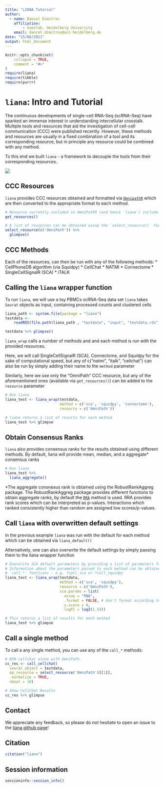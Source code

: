 ```yaml
---
title: "LIANA Tutorial"
author:
  - name: Daniel Dimitrov
    affiliation:
        - Saezlab, Heidelberg University
    email: daniel.dimitrov@uni-heidelberg.de
date: "15/06/2021"
output: html_document
---
```


```r
knitr::opts_chunk$set(
    collapse = TRUE,
    comment = "#>"
)
require(liana)
require(tibble)
require(purrr)
```

# `liana`: Intro and Tutorial

The continuous developments of single-cell RNA-Seq (scRNA-Seq) have sparked an immense interest in understanding intercellular crosstalk. Multiple tools and resources that aid the investigation of cell-cell communication (CCC) were published recently. However, these methods and resources are usually in a fixed combination of a tool and its corresponding resource, but in principle any resource could be combined with any method.

To this end we built `liana` - a framework to decouple the tools from their corresponding resources.

![](../ligrec_pipe.png)


## CCC Resources
`liana` provides CCC resources obtained and formatted via [`OmnipathR`](https://github.com/saezlab/OmnipathR) which are then converted to the appropriate format to each method.
```r
# Resource currently included in OmniPathR (and hence `liana`) include:
get_resources()

# A list of resources can be obtained using the `select_resource()` function:
select_resource(c('OmniPath')) %>%
  glimpse()
```
  
  
## CCC Methods
Each of the resources, can then be run with any of the following methods:
  * CellPhoneDB algorithm (via Squidpy)
  * CellChat
  * NATMI
  * Connectome
  * SingleCellSignalR (SCA)
  * iTALK


## Calling the `liana` wrapper function

To run `liana`, we will use a toy PBMCs scRNA-Seq data set
`liana` takes `Seurat` objects as input, containing processed counts and clustered cells
```r
liana_path <- system.file(package = "liana")
testdata <-
    readRDS(file.path(liana_path , "testdata", "input", "testdata.rds"))

testdata %>% glimpse()
```

`liana_wrap` calls a number of methods and and each method is run with the provided resources.

Here, we will call SingleCellSignalR (SCA), Connectome, and Squidpy for the sake of computational speed,
but any of c("natmi", "italk", "cellchat") can also be run by simply adding their name to the `method` parameter

Similarly, here we use only the "OmniPath" CCC resource, but any of the 
aforementioned ones (available via `get_resources()`) can be added to the `resource` parameter
```r
# Run liana
liana_test <- liana_wrap(testdata,
                         method = c('sca', 'squidpy', 'connectome'),
                         resource = c('OmniPath'))

# liana returns a list of results for each method
liana_test %>% glimpse
```

## Obtain Consensus Ranks
`liana` also provides consensus ranks for the results obtained using different
methods. By default, liana will provide mean, median, and a aggregate* consensus
ranks
```r
# Run liana
liana_test %>%
  liana_aggregate()
```
*The aggregate consnesus rank is obtained using the RobustRankAggreg package.
The RobustRankAggreg package provides different functions to obtain aggregate
ranks, by default the [`RRA`](https://www.ncbi.nlm.nih.gov/pmc/articles/PMC3278763/) method is used.
RRA provides rank scores which can be interpreted as p-values. Interactions which
ranked consistently higher than random are assigned low scores/p-values.


## Call `liana` with overwritten default settings
In the previous example `liana` was run with the default for each method which can be obtained via `liana_default()`

Alternatively, one can also overwrite the default settings by simply passing them to the liana wrapper function
```r
# Overwrite SCA default parameters by providing a list of parameters for the method
# Information about the parameters passed to each method can be obtained via
# `call_*` functions - e.g. ?call_sca or ?call_squidpy
liana_test <- liana_wrap(testdata,
                         method = c('sca', 'squidpy'),
                         resource = c('OmniPath'),
                         sca.params = list(
                           assay = "RNA",
                           .format = FALSE, # don't format according to liana
                           s.score = 0,
                           logFC = log2(1.5)))

# This returns a list of results for each method
liana_test %>% glimpse
```



## Call a single method
To call a any single method, you can use any of the `call_*` methods:
```r
# RUN cellchat alone with OmniPath
cc_res <- call_cellchat(
  seurat_object = testdata,
  op_resource = select_resource('OmniPath')[[1]],
  .normalize = TRUE,
  nboot = 10)

# Show CellChat Results
cc_res %>% glimpse
```

## Contact
We appreciate any feedback, so please do not hesitate to open an issue to the [liana github page](https://github.com/saezlab/liana)!

## Citation
```r
citation("liana")
```

## Session information
```r
sessioninfo::session_info()
```

